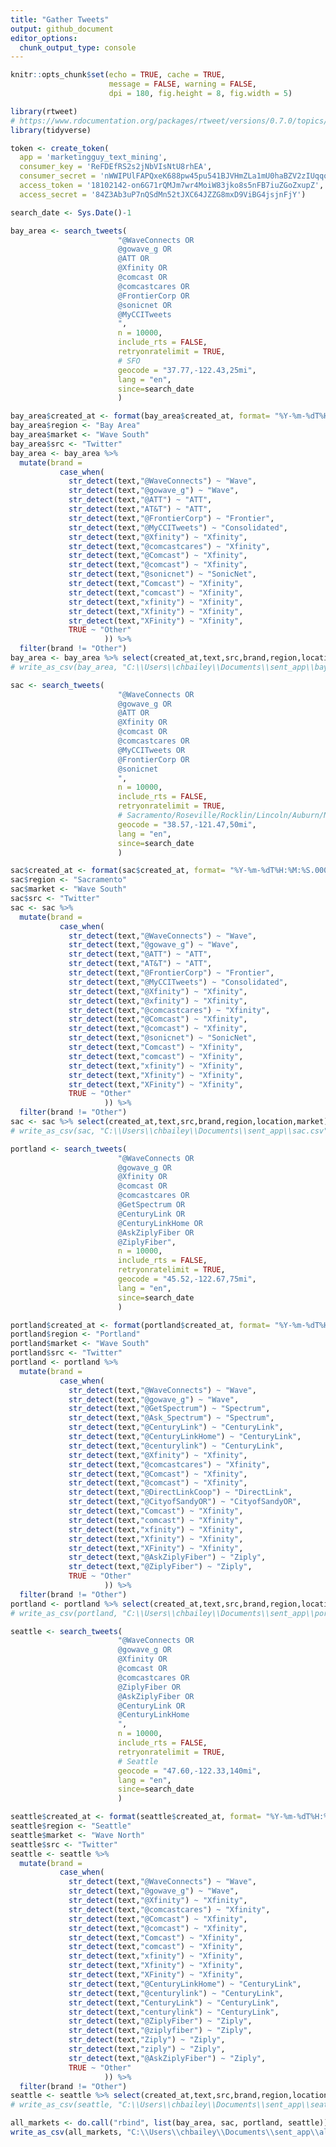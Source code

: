 ---
title: "Gather Tweets"
output: github_document
editor_options: 
  chunk_output_type: console
---

```{r}
knitr::opts_chunk$set(echo = TRUE, cache = TRUE,
                      message = FALSE, warning = FALSE,
                      dpi = 180, fig.height = 8, fig.width = 5)
```

```{r libraries}
library(rtweet)
# https://www.rdocumentation.org/packages/rtweet/versions/0.7.0/topics/search_tweets
library(tidyverse)

token <- create_token(
  app = 'marketingguy_text_mining',
  consumer_key = 'ReFDEfRS2s2jNbVIsNtU8rhEA',
  consumer_secret = 'nWWIPUlFAPQxeK688pw45pu541BJVHmZLa1mU0haBZV2zIUqqo',
  access_token = '18102142-on6G71rQMJm7wr4MoiW83jko8s5nFB7iuZGoZxupZ',
  access_secret = '84Z3Ab3uP7nQSdMn52tJXC64JZZG8mxD9ViBG4jsjnFjY')

search_date <- Sys.Date()-1
```

```{r tweets}
bay_area <- search_tweets(
                        "@WaveConnects OR
                        @gowave_g OR
                        @ATT OR 
                        @Xfinity OR
                        @comcast OR
                        @comcastcares OR
                        @FrontierCorp OR
                        @sonicnet OR
                        @MyCCITweets
                        ",
                        n = 10000,
                        include_rts = FALSE, 
                        retryonratelimit = TRUE,
                        # SFO
                        geocode = "37.77,-122.43,25mi",  
                        lang = "en",
                        since=search_date
                        )

bay_area$created_at <- format(bay_area$created_at, format= "%Y-%m-%dT%H:%M:%S.000")
bay_area$region <- "Bay Area"
bay_area$market <- "Wave South"
bay_area$src <- "Twitter"
bay_area <- bay_area %>%
  mutate(brand =
           case_when(
             str_detect(text,"@WaveConnects") ~ "Wave",
             str_detect(text,"@gowave_g") ~ "Wave",
             str_detect(text,"@ATT") ~ "ATT",
             str_detect(text,"AT&T") ~ "ATT",
             str_detect(text,"@FrontierCorp") ~ "Frontier",
             str_detect(text,"@MyCCITweets") ~ "Consolidated",
             str_detect(text,"@Xfinity") ~ "Xfinity",
             str_detect(text,"@comcastcares") ~ "Xfinity",
             str_detect(text,"@Comcast") ~ "Xfinity",
             str_detect(text,"@comcast") ~ "Xfinity",
             str_detect(text,"@sonicnet") ~ "SonicNet",
             str_detect(text,"Comcast") ~ "Xfinity",
             str_detect(text,"comcast") ~ "Xfinity",
             str_detect(text,"xfinity") ~ "Xfinity",
             str_detect(text,"Xfinity") ~ "Xfinity",
             str_detect(text,"XFinity") ~ "Xfinity",
             TRUE ~ "Other"
                     )) %>%
  filter(brand != "Other")
bay_area <- bay_area %>% select(created_at,text,src,brand,region,location,market)
# write_as_csv(bay_area, "C:\\Users\\chbailey\\Documents\\sent_app\\bay_area.csv", prepend_ids = TRUE, na = "", fileEncoding = "UTF-8")
```

```{r tweets}
sac <- search_tweets(
                        "@WaveConnects OR
                        @gowave_g OR 
                        @ATT OR 
                        @Xfinity OR
                        @comcast OR
                        @comcastcares OR
                        @MyCCITweets OR
                        @FrontierCorp OR
                        @sonicnet
                        ",
                        n = 10000,
                        include_rts = FALSE, 
                        retryonratelimit = TRUE,
                        # Sacramento/Roseville/Rocklin/Lincoln/Auburn/North Auburn/Granite Bay/Woodland
                        geocode = "38.57,-121.47,50mi",  
                        lang = "en",
                        since=search_date
                        )

sac$created_at <- format(sac$created_at, format= "%Y-%m-%dT%H:%M:%S.000")
sac$region <- "Sacramento"
sac$market <- "Wave South"
sac$src <- "Twitter"
sac <- sac %>%
  mutate(brand =
           case_when(
             str_detect(text,"@WaveConnects") ~ "Wave",
             str_detect(text,"@gowave_g") ~ "Wave",
             str_detect(text,"@ATT") ~ "ATT",
             str_detect(text,"AT&T") ~ "ATT",
             str_detect(text,"@FrontierCorp") ~ "Frontier",
             str_detect(text,"@MyCCITweets") ~ "Consolidated",
             str_detect(text,"@Xfinity") ~ "Xfinity",
             str_detect(text,"@xfinity") ~ "Xfinity",
             str_detect(text,"@comcastcares") ~ "Xfinity",
             str_detect(text,"@Comcast") ~ "Xfinity",
             str_detect(text,"@comcast") ~ "Xfinity",
             str_detect(text,"@sonicnet") ~ "SonicNet",
             str_detect(text,"Comcast") ~ "Xfinity",
             str_detect(text,"comcast") ~ "Xfinity",
             str_detect(text,"xfinity") ~ "Xfinity",
             str_detect(text,"Xfinity") ~ "Xfinity",
             str_detect(text,"XFinity") ~ "Xfinity",
             TRUE ~ "Other"
                     )) %>%
  filter(brand != "Other")
sac <- sac %>% select(created_at,text,src,brand,region,location,market)
# write_as_csv(sac, "C:\\Users\\chbailey\\Documents\\sent_app\\sac.csv", prepend_ids = TRUE, na = "", fileEncoding = "UTF-8")
```

```{r tweets, include=FALSE}
portland <- search_tweets(
                        "@WaveConnects OR 
                        @gowave_g OR
                        @Xfinity OR
                        @comcast OR
                        @comcastcares OR
                        @GetSpectrum OR
                        @CenturyLink OR
                        @CenturyLinkHome OR
                        @AskZiplyFiber OR
                        @ZiplyFiber",
                        n = 10000,
                        include_rts = FALSE, 
                        retryonratelimit = TRUE,
                        geocode = "45.52,-122.67,75mi",  
                        lang = "en",
                        since=search_date
                        )

portland$created_at <- format(portland$created_at, format= "%Y-%m-%dT%H:%M:%S.000")
portland$region <- "Portland"
portland$market <- "Wave South"
portland$src <- "Twitter"
portland <- portland %>%
  mutate(brand =
           case_when(
             str_detect(text,"@WaveConnects") ~ "Wave",
             str_detect(text,"@gowave_g") ~ "Wave",
             str_detect(text,"@GetSpectrum") ~ "Spectrum",
             str_detect(text,"@Ask_Spectrum") ~ "Spectrum",
             str_detect(text,"@CenturyLink") ~ "CenturyLink",
             str_detect(text,"@CenturyLinkHome") ~ "CenturyLink",
             str_detect(text,"@centurylink") ~ "CenturyLink",
             str_detect(text,"@Xfinity") ~ "Xfinity",
             str_detect(text,"@comcastcares") ~ "Xfinity",
             str_detect(text,"@Comcast") ~ "Xfinity",
             str_detect(text,"@comcast") ~ "Xfinity",
             str_detect(text,"@DirectLinkCoop") ~ "DirectLink",
             str_detect(text,"@CityofSandyOR") ~ "CityofSandyOR",
             str_detect(text,"Comcast") ~ "Xfinity",
             str_detect(text,"comcast") ~ "Xfinity",
             str_detect(text,"xfinity") ~ "Xfinity",
             str_detect(text,"Xfinity") ~ "Xfinity",
             str_detect(text,"XFinity") ~ "Xfinity",
             str_detect(text,"@AskZiplyFiber") ~ "Ziply",
             str_detect(text,"@ZiplyFiber") ~ "Ziply",
             TRUE ~ "Other"
                     )) %>%
  filter(brand != "Other")
portland <- portland %>% select(created_at,text,src,brand,region,location,market)
# write_as_csv(portland, "C:\\Users\\chbailey\\Documents\\sent_app\\portland.csv", prepend_ids = TRUE, na = "", fileEncoding = "UTF-8")
```

```{r tweets}
seattle <- search_tweets(
                        "@WaveConnects OR 
                        @gowave_g OR
                        @Xfinity OR
                        @comcast OR
                        @comcastcares OR
                        @ZiplyFiber OR
                        @AskZiplyFiber OR
                        @CenturyLink OR
                        @CenturyLinkHome
                        ",
                        n = 10000,
                        include_rts = FALSE, 
                        retryonratelimit = TRUE,
                        # Seattle
                        geocode = "47.60,-122.33,140mi",  
                        lang = "en",
                        since=search_date
                        )

seattle$created_at <- format(seattle$created_at, format= "%Y-%m-%dT%H:%M:%S.000")
seattle$region <- "Seattle"
seattle$market <- "Wave North"
seattle$src <- "Twitter"
seattle <- seattle %>%
  mutate(brand =
           case_when(
             str_detect(text,"@WaveConnects") ~ "Wave",
             str_detect(text,"@gowave_g") ~ "Wave",
             str_detect(text,"@Xfinity") ~ "Xfinity",
             str_detect(text,"@comcastcares") ~ "Xfinity",
             str_detect(text,"@Comcast") ~ "Xfinity",
             str_detect(text,"@comcast") ~ "Xfinity",
             str_detect(text,"Comcast") ~ "Xfinity",
             str_detect(text,"comcast") ~ "Xfinity",
             str_detect(text,"xfinity") ~ "Xfinity",
             str_detect(text,"Xfinity") ~ "Xfinity",
             str_detect(text,"XFinity") ~ "Xfinity",
             str_detect(text,"@CenturyLinkHome") ~ "CenturyLink",
             str_detect(text,"@centurylink") ~ "CenturyLink",
             str_detect(text,"CenturyLink") ~ "CenturyLink",
             str_detect(text,"centurylink") ~ "CenturyLink",
             str_detect(text,"@ZiplyFiber") ~ "Ziply",
             str_detect(text,"@ziplyfiber") ~ "Ziply",
             str_detect(text,"Ziply") ~ "Ziply",
             str_detect(text,"ziply") ~ "Ziply",
             str_detect(text,"@AskZiplyFiber") ~ "Ziply",
             TRUE ~ "Other"
                     )) %>%
  filter(brand != "Other")
seattle <- seattle %>% select(created_at,text,src,brand,region,location,market)
# write_as_csv(seattle, "C:\\Users\\chbailey\\Documents\\sent_app\\seattle.csv", prepend_ids = TRUE, na = "", fileEncoding = "UTF-8")
```

```{r tweets}
all_markets <- do.call("rbind", list(bay_area, sac, portland, seattle))
write_as_csv(all_markets, "C:\\Users\\chbailey\\Documents\\sent_app\\all_markets.csv", prepend_ids = TRUE, na = "", fileEncoding = "UTF-8")
```